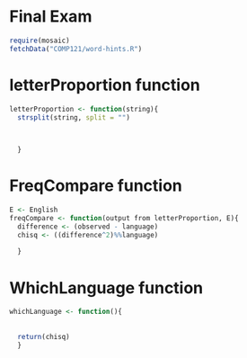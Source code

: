 Final Exam
========================================================

```r
require(mosaic)
fetchData("COMP121/word-hints.R")
```

# letterProportion function
```r
letterProportion <- function(string){
  strsplit(string, split = "")
  


  }
```


# FreqCompare function
```r
E <- English
freqCompare <- function(output from letterProportion, E){
  difference <- (observed - language)
  chisq <- ((difference^2)%%language)
  
  }
```

# WhichLanguage function
```r
whichLanguage <- function(){
  
  
  return(chisq)
  }
```




